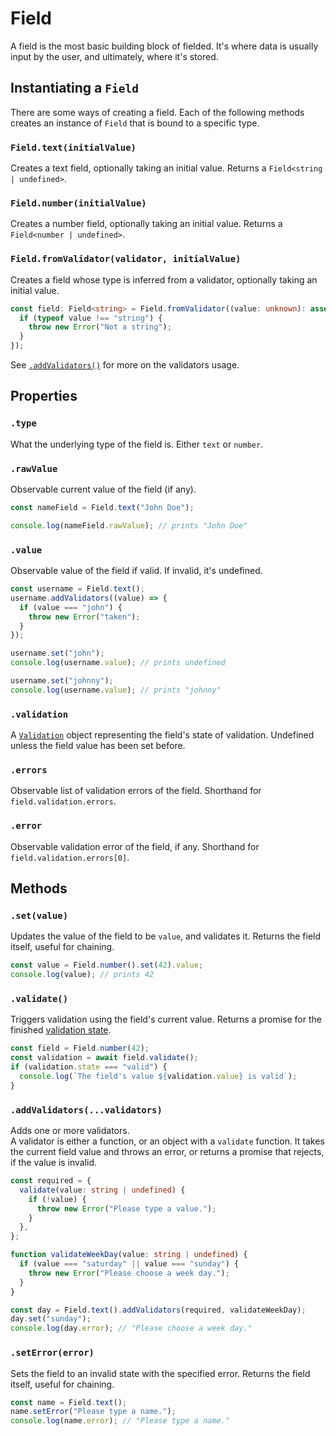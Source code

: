 # Field

A field is the most basic building block of fielded.
It's where data is usually input by the user, and ultimately, where it's stored.

## Instantiating a `Field`

There are some ways of creating a field. Each of the following methods creates an instance
of `Field` that is bound to a specific type.

### `Field.text(initialValue)`

Creates a text field, optionally taking an initial value. Returns a `Field<string | undefined>`.

### `Field.number(initialValue)`

Creates a number field, optionally taking an initial value. Returns a `Field<number | undefined>`.

### `Field.fromValidator(validator, initialValue)`

Creates a field whose type is inferred from a validator, optionally taking an initial value.

```ts
const field: Field<string> = Field.fromValidator((value: unknown): asserts value is string => {
  if (typeof value !== "string") {
    throw new Error("Not a string");
  }
});
```

See [`.addValidators()`](#addvalidatorsvalidators) for more on the validators usage.

## Properties

### `.type`

What the underlying type of the field is.
Either `text` or `number`.

### `.rawValue`

Observable current value of the field (if any).

```ts
const nameField = Field.text("John Doe");

console.log(nameField.rawValue); // prints "John Doe"
```

### `.value`

Observable value of the field if valid. If invalid, it's undefined.

```ts
const username = Field.text();
username.addValidators((value) => {
  if (value === "john") {
    throw new Error("taken");
  }
});

username.set("john");
console.log(username.value); // prints undefined

username.set("johnny");
console.log(username.value); // prints "johnny"
```

### `.validation`

A [`Validation`](./validation.mdx) object representing the field's state of validation.
Undefined unless the field value has been set before.

### `.errors`

Observable list of validation errors of the field.
Shorthand for `field.validation.errors`.

### `.error`

Observable validation error of the field, if any.
Shorthand for `field.validation.errors[0]`.

## Methods

### `.set(value)`

Updates the value of the field to be `value`, and validates it.
Returns the field itself, useful for chaining.

```ts
const value = Field.number().set(42).value;
console.log(value); // prints 42
```

### `.validate()`

Triggers validation using the field's current value.
Returns a promise for the finished [validation state](./validation.mdx#validation-1).

```ts
const field = Field.number(42);
const validation = await field.validate();
if (validation.state === "valid") {
  console.log(`The field's value ${validation.value} is valid`);
}
```

### `.addValidators(...validators)`

Adds one or more validators.<br />
A validator is either a function, or an object with a `validate` function.
It takes the current field value and throws an error, or returns a promise that rejects, if the value is invalid.

```ts
const required = {
  validate(value: string | undefined) {
    if (!value) {
      throw new Error("Please type a value.");
    }
  },
};

function validateWeekDay(value: string | undefined) {
  if (value === "saturday" || value === "sunday") {
    throw new Error("Please choose a week day.");
  }
}

const day = Field.text().addValidators(required, validateWeekDay);
day.set("sunday");
console.log(day.error); // "Please choose a week day."
```

### `.setError(error)`

Sets the field to an invalid state with the specified error.
Returns the field itself, useful for chaining.

```ts
const name = Field.text();
name.setError("Please type a name.");
console.log(name.error); // "Please type a name."
```
